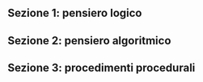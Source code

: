 
<Contest>

  ## Sezione 1: pensiero logico
  <Section>
    <Problem points={[5, 1, 0]} statement={M1Orto} />
    <Problem points={[5, 1, 0]} statement={M2Libri} />
    <Problem points={[5, 1, 0]} statement={M3Bilance} />
    <Problem points={[5, 1, 0]} statement={M4Specchi} />
  </Section>

  ## Sezione 2: pensiero algoritmico
  <Section>
    <Problem points={[5, 0, 0]} statement={A1Parole} />
    <Problem points={[5, 0, 0]} statement={A2CompraColori} />
  </Section>

  ## Sezione 3: procedimenti procedurali
  <Section>
    <Problem points={[5, 1, 0]} statement={P1Sequenza} />
    <Problem points={[5, 1, 0]} statement={P2Condizioni} />
    <Problem points={[5, 1, 0]} statement={P3CicloLista} />
  </Section>
</Contest>

